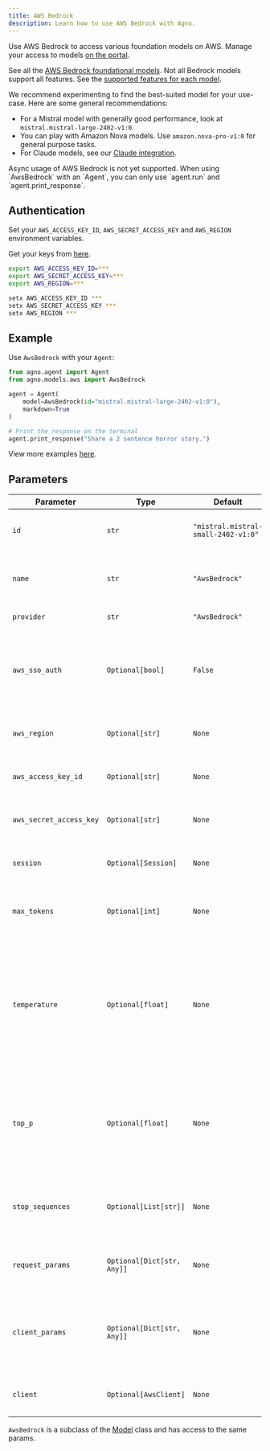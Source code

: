 ```yaml
---
title: AWS Bedrock
description: Learn how to use AWS Bedrock with Agno.
---
```


Use AWS Bedrock to access various foundation models on AWS. Manage your access to models [on the portal](https://us-east-1.console.aws.amazon.com/bedrock/home?region=us-east-1#/model-catalog).

See all the [AWS Bedrock foundational models](https://docs.aws.amazon.com/bedrock/latest/userguide/models-supported.html). Not all Bedrock models support all features. See the [supported features for each model](https://docs.aws.amazon.com/bedrock/latest/userguide/conversation-inference-supported-models-features.html).

We recommend experimenting to find the best-suited model for your use-case. Here are some general recommendations:

- For a Mistral model with generally good performance, look at `mistral.mistral-large-2402-v1:0`.
- You can play with Amazon Nova models. Use `amazon.nova-pro-v1:0` for general purpose tasks.
- For Claude models, see our [Claude integration](/concepts/models/aws-claude).

<Warning>
  Async usage of AWS Bedrock is not yet supported. When using `AwsBedrock` with
  an `Agent`, you can only use `agent.run` and `agent.print_response`.
</Warning>

## Authentication

Set your `AWS_ACCESS_KEY_ID`, `AWS_SECRET_ACCESS_KEY` and `AWS_REGION` environment variables.

Get your keys from [here](https://us-east-1.console.aws.amazon.com/iam/home?region=us-east-1#/home).

<CodeGroup>

```bash Mac
export AWS_ACCESS_KEY_ID=***
export AWS_SECRET_ACCESS_KEY=***
export AWS_REGION=***
```

```bash Windows
setx AWS_ACCESS_KEY_ID ***
setx AWS_SECRET_ACCESS_KEY ***
setx AWS_REGION ***
```

</CodeGroup>

## Example

Use `AwsBedrock` with your `Agent`:

<CodeGroup>

```python agent.py
from agno.agent import Agent
from agno.models.aws import AwsBedrock

agent = Agent(
    model=AwsBedrock(id="mistral.mistral-large-2402-v1:0"),
    markdown=True
)

# Print the response on the terminal
agent.print_response("Share a 2 sentence horror story.")
```

</CodeGroup>

<Note> View more examples [here](/examples/models/aws/bedrock/basic). </Note>

## Parameters


| Parameter           | Type                       | Default                                      | Description                                                                                                                                                               |
| ------------------- | -------------------------- | -------------------------------------------- | ------------------------------------------------------------------------------------------------------------------------------------------------------------------------- |
| `id`                | `str`                      | `"mistral.mistral-small-2402-v1:0"` | The specific model ID used for generating responses.                                                                                                                      |
| `name`              | `str`                      | `"AwsBedrock"`                | The name identifier for the AWS Bedrock agent.                                                                                                                                 |
| `provider`          | `str`                      | `"AwsBedrock"`                               | The provider of the model.                                                                                                                                                |
| `aws_sso_auth`      | `Optional[bool]`           | `False`                                      | Remove the need for access and secret keys by leveraging the current profile's authentication.                                                                            |
| `aws_region`        | `Optional[str]`            | `None`                                       | The AWS region to use for API requests.                                                                                                                                   |
| `aws_access_key_id` | `Optional[str]`            | `None`                                       | The AWS access key ID to use for authentication.                                                                                                                          |
| `aws_secret_access_key` | `Optional[str]`        | `None`                                       | The AWS secret access key to use for authentication.                                                                                                                      |
| `session`           | `Optional[Session]`        | `None`                                       | A boto3 Session object to use for authentication.                                                                                                                         |
| `max_tokens`        | `Optional[int]`            | `None`                                       | The maximum number of tokens to generate in the response.                                                                                                                 |
| `temperature`       | `Optional[float]`          | `None`                                       | The sampling temperature to use, between 0 and 2. Higher values like 0.8 make the output more random, while lower values like 0.2 make it more focused and deterministic. |
| `top_p`             | `Optional[float]`          | `None`                                       | The nucleus sampling parameter. The model considers the results of the tokens with top_p probability mass.                                                                |
| `stop_sequences`    | `Optional[List[str]]`      | `None`                                       | A list of sequences where the API will stop generating further tokens.                                                                                                    |
| `request_params`    | `Optional[Dict[str, Any]]` | `None`                                       | Additional parameters for the request, provided as a dictionary.                                                                                                          |
| `client_params`     | `Optional[Dict[str, Any]]` | `None`                                       | Additional client parameters for initializing the `AwsBedrock` client, provided as a dictionary.                                                                          |
| `client`            | `Optional[AwsClient]`      | `None`                                       | A pre-configured AWS client instance.                                                                                                                                     |

`AwsBedrock` is a subclass of the [Model](/reference/models/model) class and has access to the same params.
